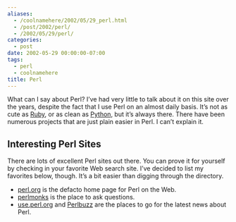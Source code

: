 ```yaml
---
aliases:
  - /coolnamehere/2002/05/29_perl.html
  - /post/2002/perl/
  - /2002/05/29/perl/
categories:
  - post
date: 2002-05-29 00:00:00-07:00
tags:
  - perl
  - coolnamehere
title: Perl
---
```


What can I say about Perl? I’ve had very little to talk about it on this
site over the years, despite the fact that I use Perl on an almost daily
basis. It’s not as cute as [Ruby](/tags/ruby/), or as clean as
[Python](/tags/python/), but it’s always there. There have been numerous
projects that are just plain easier in Perl. I can’t explain it.

## Interesting Perl Sites

There are lots of excellent Perl sites out there. You can prove it for
yourself by checking in your favorite Web search site. I’ve decided to
list my favorites below, though. It’s a bit easier than digging through
the directory.

- [perl.org](http://perl.org/) is the defacto home page for Perl on the Web.
- [perlmonks](http://perlmonks.org/) is the place to ask questions.
- [use.perl.org](http://use.perl.org/) and [Perlbuzz](http://perlbuzz.com) are the places to go for the latest news about Perl.
